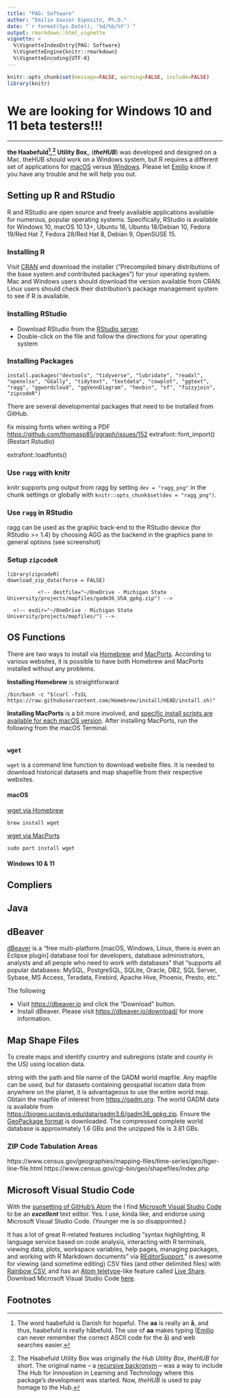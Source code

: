 ```yaml
---
title: "PAG: Software"
author: "Emilio Xavier Esposito, Ph.D."
date: "`r format(Sys.Date(), '%d/%b/%Y')`"
output: rmarkdown::html_vignette
vignette: >
  %\VignetteIndexEntry{PAG: Software}
  %\VignetteEngine{knitr::rmarkdown}
  %\VignetteEncoding{UTF-8}
---
```



```r
knitr::opts_chunk$set(message=FALSE, warning=FALSE, include=FALSE)
library(knitr)
```

# We are looking for Windows 10 and 11 beta testers!!!

---

**the Haabefuld[^1],[^2] Utility Box**_ (_**theHUB**_) was developed and designed on a Mac. theHUB _should_ work on a Windows system, but R requires a different set of applications for [macOS](https://cran.r-project.org/bin/macosx/RMacOSX-FAQ.html) versus [Windows](https://cran.r-project.org/bin/windows/base/rw-FAQ.html). Please let [Emilio](https://github.com/emilioxavier/) know if you have any trouble and he will help you out.



## Setting up R and RStudio
R and RStudio are open source and freely available applications available for numerous, popular operating systems. Specifically, RStudio is available for Windows 10, macOS 10.13+, Ubuntu 16, Ubuntu 18/Debian 10, Fedora 19/Red Hat 7, Fedora 28/Red Hat 8, Debian 9, OpenSUSE 15. 



### Installing R

Visit [CRAN](https://cran.r-project.org) and download the installer ("Precompiled binary distributions of the base system and contributed packages") for your operating system. Mac and Windows users should download the version available from CRAN. Linux users should check their distribution's package management system to see if R is available.

### Installing RStudio

- Download RStudio from the [RStudio server](https://www.rstudio.com/products/rstudio/download/).
- Double-click on the file and follow the directions for your operating system


### Installing Packages

```
install.packages("devtools", "tidyverse", "lubridate", "readxl", "openxlsx", "GGally", "tidytext", "textdata", "cowplot", "ggtext", "ragg", "ggwordcloud", "ggVennDiagram", "hexbin", "sf", "fuzzyjoin",
"zipcodeR")
```

There are several developmental packages that need to be installed from GitHub.


fix missing fonts when writing a PDF <https://github.com/thomasp85/ggraph/issues/152> extrafont::font_import() (Restart Rstudio)

extrafont::loadfonts()

### Use `ragg` with knitr

knitr supports png output from ragg by setting `dev = "ragg_png"` in the chunk settings or globally with `knitr::opts_chunk$set(dev = "ragg_png")`.
<!-- `install_github("thomasp85/ggfx")` -->

### Use `ragg` in RStudio

ragg can be used as the graphic back-end to the RStudio device (for RStudio \>= 1.4) by choosing AGG as the backend in the graphics pane in general options (see screenshot)

### Setup `zipcodeR`

```
library(zipcodeR)
download_zip_data(force = FALSE)
```


<!-- https://gadm.org/formats.html -->
<!-- https://gadm.org/download_country_v3.html -->
<!-- https://www.rspatial.org -->
<!-- download.file(url="https://biogeo.ucdavis.edu/data/gadm3.6/gpkg/gadm36_USA_gpkg.zip", -->
              <!-- destfile="~/OneDrive - Michigan State University/projects/mapfiles/gadm36_USA_gpkg.zip") -->
<!-- unzip(zipfile="~/OneDrive - Michigan State University/projects/mapfiles/gadm36_USA_gpkg.zip", -->
      <!-- exdir="~/OneDrive - Michigan State University/projects/mapfiles/") -->

<!-- mapfiles.usa <- "~/OneDrive - Michigan State University/projects/mapfiles/gadm36_USA.gpkg" -->

<!-- USA_gadm <- st_read(dsn = "gadm36_USA.gpkg", layer = "gadm36_USA_1") -->
<!-- lonlat_to_state(testPoints, states = USA_gadm, name_col = "NAME_1") -->

<!-- https://biogeo.ucdavis.edu/data/gadm3.6/Rsf/gadm36_USA_0_sf.rds -->
<!-- https://biogeo.ucdavis.edu/data/gadm3.6/Rsf/gadm36_USA_1_sf.rds -->
<!-- https://biogeo.ucdavis.edu/data/gadm3.6/Rsf/gadm36_USA_2_sf.rds -->


## OS Functions
There are two ways to install via [Homebrew](https://brew.sh/) and [MacPorts](https://www.macports.org/). According to various websites, it is possible to have both Homebrew and MacPorts installed without any problems.

**Installing Homebrew** is straightforward
```
/bin/bash -c "$(curl -fsSL https://raw.githubusercontent.com/Homebrew/install/HEAD/install.sh)"
```

**Installing MacPorts** is a bit more involved, and [specific install scripts are available for each macOS version](https://www.macports.org/install.php). After installing MacPorts, run the following from the macOS Terminal.
```

```



### `wget`

`wget` is a command line function to download website files. It is needed to download historical datasets and map shapefile from their respective websites.

#### macOS

[wget via Homebrew](https://formulae.brew.sh/formula/wget#default)
```
brew install wget
```

[wget via MacPorts](https://ports.macports.org/port/wget/)
```
sudo port install wget
```


#### Windows 10 & 11


## Compliers


## Java


## dBeaver
[dBeaver](https://dbeaver.io) is a "free multi-platform [macOS, Windows, Linux, there is even an Eclipse plugin] database tool for developers, database administrators, analysts and all people who need to work with databases" that "supports all popular databases: MySQL, PostgreSQL, SQLite, Oracle, DB2, SQL Server, Sybase, MS Access, Teradata, Firebird, Apache Hive, Phoenix, Presto, etc."

The following

 - Visit [https://dbeaver.io](https://dbeaver.io) and click the "Download" button.
 - Install dBeaver. Please visit [https://dbeaver.io/download/](https://dbeaver.io/download/) for more information.





## Map Shape Files
To create maps and identify country and subregions (state and county in the US) 
using location data. 

string with the path and file name of the GADM world
mapfile. Any mapfile can be used, but for datasets containing geospatial
location data from anywhere on the planet, it is advantageous to use the
entire world map. Obtain the mapfile of interest from
[https://gadm.org](https://gadm.org). The world GADM data is available from
[https://biogeo.ucdavis.edu/data/gadm3.6/gadm36_gpkg.zip](https://biogeo.ucdavis.edu/data/gadm3.6/gadm36_gpkg.zip).
Ensure the [GeoPackage format](https://gadm.org/formats.html) is downloaded.
The compressed complete world database is approximately 1.6 GBs and the
unzipped file is 3.81 GBs.

### ZIP Code Tabulation Areas 
https://www.census.gov/geographies/mapping-files/time-series/geo/tiger-line-file.html
https://www.census.gov/cgi-bin/geo/shapefiles/index.php


## Microsoft Visual Studio Code

With the [sunsetting of GitHub's Atom](https://github.blog/2022-06-08-sunsetting-atom/) the I find [Microsoft Visual Studio Code](https://code.visualstudio.com/) to be an _**excellent**_ text editor. Yes. I use, kinda like, and endorse using Microsoft Visual Studio Code. (Younger me is so disappointed.)

It has a lot of great R-related features including "syntax highlighting, R language service based on code analysis, interacting with R terminals, viewing data, plots, workspace variables, help pages, managing packages, and working with R Markdown documents" via [REditorSupport](https://marketplace.visualstudio.com/items?itemName=REditorSupport.r)," is awesome for viewing (and sometime editing) CSV files (and other delimited files) with [Rainbow CSV](https://marketplace.visualstudio.com/items?itemName=mechatroner.rainbow-csv), and has an [Atom teletype](https://teletype.atom.io)-like feature called [Live Share](https://marketplace.visualstudio.com/items?itemName=MS-vsliveshare.vsliveshare). Download Microsoft Visual Studio Code [here](https://code.visualstudio.com/Download).



## Footnotes

[^1]: The word haabefuld is Danish for hopeful. The **aa** is really an **å**, and thus, haabefuld is really håbefuld. The use of **aa** makes typing ([Emilio](https://github.com/emilioxavier/) can never remember the correct ASCII code for the å) and web searches easier.
[^2]: The Haabefuld Utility Box was originally _the Hub Utility Box_, _theHUB_ for short. The original name -- a [recursive backronym](https://en.wikipedia.org/wiki/Recursive_acronym) -- was a way to include The Hub for Innovation in Learning and Technology where this package's development was started. Now, _theHUB_ is used to pay homage to the Hub.
